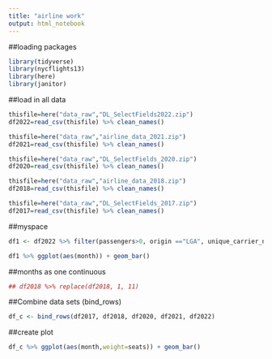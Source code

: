 ```yaml
---
title: "airline work"
output: html_notebook
---
```


##loading packages
```r
library(tidyverse)
library(nycflights13)
library(here)
library(janitor)
```

##load in all data
```r
thisfile=here("data_raw","DL_SelectFields2022.zip")
df2022=read_csv(thisfile) %>% clean_names()

thisfile=here("data_raw","airline_data_2021.zip")
df2021=read_csv(thisfile) %>% clean_names()

thisfile=here("data_raw","DL_SelectFields_2020.zip")
df2020=read_csv(thisfile) %>% clean_names()

thisfile=here("data_raw","airline_data_2018.zip")
df2018=read_csv(thisfile) %>% clean_names()

thisfile=here("data_raw","DL_SelectFields_2017.zip")
df2017=read_csv(thisfile) %>% clean_names()
```

##myspace
```r
df1 <- df2022 %>% filter(passengers>0, origin =="LGA", unique_carrier_name == "Spirit Air Lines")

df1 %>% ggplot(aes(month)) + geom_bar()
```
##months as one continuous
```r
## df2018 %>% replace(df2018, 1, 11)
```


##Combine data sets (bind_rows)
```r
df_c <- bind_rows(df2017, df2018, df2020, df2021, df2022)
```

##create plot
```r
df_c %>% ggplot(aes(month,weight=seats)) + geom_bar()
```

